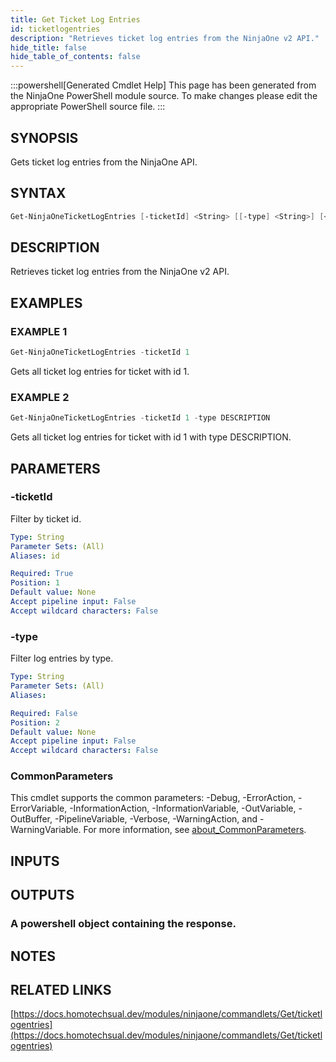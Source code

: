```yaml
---
title: Get Ticket Log Entries
id: ticketlogentries
description: "Retrieves ticket log entries from the NinjaOne v2 API."
hide_title: false
hide_table_of_contents: false
---
```


:::powershell[Generated Cmdlet Help]
This page has been generated from the NinjaOne PowerShell module source. To make changes please edit the appropriate PowerShell source file.
:::

## SYNOPSIS

Gets ticket log entries from the NinjaOne API.

## SYNTAX

```powershell
Get-NinjaOneTicketLogEntries [-ticketId] <String> [[-type] <String>] [<CommonParameters>]
```

## DESCRIPTION

Retrieves ticket log entries from the NinjaOne v2 API.

## EXAMPLES

### EXAMPLE 1

```powershell
Get-NinjaOneTicketLogEntries -ticketId 1
```

Gets all ticket log entries for ticket with id 1.

### EXAMPLE 2

```powershell
Get-NinjaOneTicketLogEntries -ticketId 1 -type DESCRIPTION
```

Gets all ticket log entries for ticket with id 1 with type DESCRIPTION.

## PARAMETERS

### -ticketId

Filter by ticket id.

```yaml
Type: String
Parameter Sets: (All)
Aliases: id

Required: True
Position: 1
Default value: None
Accept pipeline input: False
Accept wildcard characters: False
```

### -type

Filter log entries by type.

```yaml
Type: String
Parameter Sets: (All)
Aliases:

Required: False
Position: 2
Default value: None
Accept pipeline input: False
Accept wildcard characters: False
```

### CommonParameters

This cmdlet supports the common parameters: -Debug, -ErrorAction, -ErrorVariable, -InformationAction, -InformationVariable, -OutVariable, -OutBuffer, -PipelineVariable, -Verbose, -WarningAction, and -WarningVariable. For more information, see [about_CommonParameters](http://go.microsoft.com/fwlink/?LinkID=113216).

## INPUTS


## OUTPUTS

### A powershell object containing the response.

## NOTES

## RELATED LINKS

[https://docs.homotechsual.dev/modules/ninjaone/commandlets/Get/ticketlogentries](https://docs.homotechsual.dev/modules/ninjaone/commandlets/Get/ticketlogentries)
